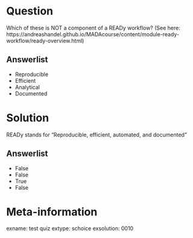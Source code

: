 Question
========
Which of these is NOT a component of a READy workflow?
(See here: https://andreashandel.github.io/MADAcourse/content/module-ready-workflow/ready-overview.html)

Answerlist
----------
* Reproducible
* Efficient
* Analytical
* Documented

Solution
========
READy stands for "Reproducible, efficient, automated, and documented" 

Answerlist
----------
* False
* False
* True
* False

Meta-information
================
exname: test quiz
extype: schoice
exsolution: 0010